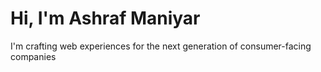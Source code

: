 # Hi, I'm Ashraf Maniyar

I'm crafting web experiences for the next generation of consumer-facing companies
